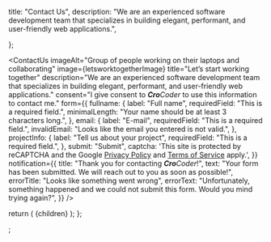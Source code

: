 

  title: "Contact Us",
  description: "We are an experienced software development team that specializes in building elegant, performant, and user-friendly web applications.",

};

<ContactUs
  imageAlt="Group of people working on their laptops and collaborating"
  image={letsworktogetherImage}
  title="Let’s start working together"
  description="We are an experienced software development team that specializes in building elegant, performant, and user-friendly web applications."
  consent="I give consent to <em><b>Cro</b>Coder</em> to use this information to contact me."
  form={{
    fullname: {
      label: "Full name",
      requiredField: "This is a required field.",
      minimalLength: "Your name should be at least 3 characters long.",
    },
    email: {
      label: "E-mail",
      requiredField: "This is a required field.",
      invalidEmail: "Looks like the email you entered is not valid.",
    },
    projectInfo: {
      label: "Tell us about your project",
      requiredField: "This is a required field.",
    },
    submit: "Submit",
    captcha:
      'This site is protected by reCAPTCHA and the Google <a href="https://policies.google.com/privacy">Privacy Policy</a> and <a href="https://policies.google.com/terms">Terms of Service</a> apply.',
  }}
  notification={{
    title: "Thank you for contacting <em><b>Cro</b>Coder</em>!",
    text: "Your form has been submitted. We will reach out to you as soon as possible!",
    errorTitle: "Looks like something went wrong",
    errorText:
      "Unfortunately, something happened and we could not submit this form. Would you mind trying again?",
  }}
/>

  return (
    <Layout
      meta={meta}
      title={meta.title}
      slug={pathname}
      description={meta.description}
    >
      <OrganizationJSONLDHead />
      {children}
    </Layout>
  );
};

;
